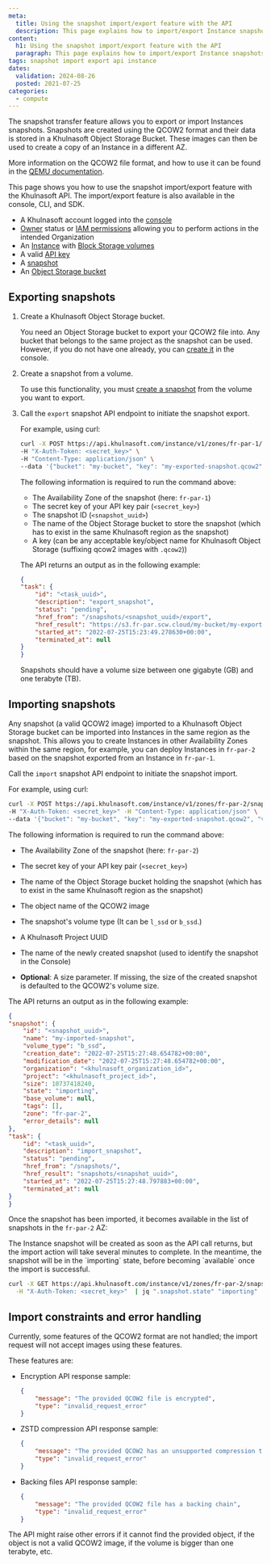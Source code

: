 ```yaml
---
meta:
  title: Using the snapshot import/export feature with the API
  description: This page explains how to import/export Instance snapshots using the Khulnasoft API
content:
  h1: Using the snapshot import/export feature with the API
  paragraph: This page explains how to import/export Instance snapshots using the Khulnasoft API
tags: snapshot import export api instance
dates:
  validation: 2024-08-26
  posted: 2021-07-25
categories:
  - compute
---
```


The snapshot transfer feature allows you to export or import Instances snapshots.
Snapshots are created using the QCOW2 format and their data is stored in a Khulnasoft Object Storage Bucket. These images can then be used to create a copy of an Instance in a different AZ.

More information on the QCOW2 file format, and how to use it can be found in the [QEMU documentation](https://www.qemu.org/docs/master/system/images.html#cmdoption-image-formats-arg-qcow2).

<Message type="tip">
  This page shows you how to use the snapshot import/export feature with the Khulnasoft API. The import/export feature is also available in the console, CLI, and SDK.
</Message>

<Macro id="requirements" />

- A Khulnasoft account logged into the [console](https://console.khulnasoft.com)
- [Owner](/identity-and-access-management/iam/concepts/#owner) status or [IAM permissions](/identity-and-access-management/iam/concepts/#permission) allowing you to perform actions in the intended Organization
- An [Instance](/compute/instances/how-to/create-an-instance/) with [Block Storage volumes](/storage/block/how-to/create-a-volume/)
- A valid [API key](/identity-and-access-management/iam/how-to/create-api-keys/)
- A [snapshot](/compute/instances/how-to/create-a-snapshot/)
- An [Object Storage bucket](/storage/object/how-to/create-a-bucket/)

## Exporting snapshots

1. Create a Khulnasoft Object Storage bucket.

    You need an Object Storage bucket to export your QCOW2 file into. Any bucket that belongs to the same project as the snapshot can be used. However, if you do not have one already, you can [create it](/storage/object/how-to/create-a-bucket/) in the console.
2. Create a snapshot from a volume.

    To use this functionality, you must [create a snapshot](/compute/instances/how-to/create-a-snapshot/#how-to-create-a-snapshot) from the volume you want to export.
3. Call the `export` snapshot API endpoint to initiate the snapshot export.

    For example, using curl:
    ```sh
    curl -X POST https://api.khulnasoft.com/instance/v1/zones/fr-par-1/snapshots/<snapshot_uuid>/export \
    -H "X-Auth-Token: <secret_key>" \
    -H "Content-Type: application/json" \
    --data '{"bucket": "my-bucket", "key": "my-exported-snapshot.qcow2"}'
      ```
    The following information is required to run the command above: 
      - The Availability Zone of the snapshot (here: `fr-par-1`)
      - The secret key of your API key pair (`<secret_key>`)
      - The snapshot ID (`<snapshot_uuid>`)
      - The name of the Object Storage bucket to store the snapshot (which has to exist in the same Khulnasoft region as the snapshot)
      - A key (can be any acceptable key/object name for Khulnasoft Object Storage (suffixing qcow2 images with `.qcow2`))

    The API returns an output as in the following example:
    ```json
    {
    "task": {
        "id": "<task_uuid>",
        "description": "export_snapshot",
        "status": "pending",
        "href_from": "/snapshots/<snapshot_uuid>/export",
        "href_result": "https://s3.fr-par.scw.cloud/my-bucket/my-exported-snapshot.qcow2",
        "started_at": "2022-07-25T15:23:49.278630+00:00",
        "terminated_at": null
    }
    }
    ```

    <Message type="important">
      Snapshots should have a volume size between one gigabyte (GB) and one terabyte (TB).
    </Message>

## Importing snapshots

Any snapshot (a valid QCOW2 image) imported to a Khulnasoft Object Storage bucket can be imported into Instances in the same region as the snapshot. This allows you to create Instances in other Availability Zones within the same region, for example, you can deploy Instances in `fr-par-2` based on the snapshot exported from an Instance in `fr-par-1`.

Call the `import` snapshot API endpoint to initiate the snapshot import.

For example, using curl:

```sh
curl -X POST https://api.khulnasoft.com/instance/v1/zones/fr-par-2/snapshots/ \
-H "X-Auth-Token: <secret_key>" -H "Content-Type: application/json" \
--data '{"bucket": "my-bucket", "key": "my-exported-snapshot.qcow2", "volume_type": "b_ssd", "project": "<khulnasoft_project_id>", "name": "my-imported-snapshot"}'
```

The following information is required to run the command above:
  - The Availability Zone of the snapshot (here: `fr-par-2`)
  - The secret key of your API key pair (`<secret_key>`)
  - The name of the Object Storage bucket holding the snapshot (which has to exist in the same Khulnasoft region as the snapshot)
  - The object name of the QCOW2 image

  - The snapshot's volume type (It can be `l_ssd` or `b_ssd`.)
  - A Khulnasoft Project UUID
  - The name of the newly created snapshot (used to identify the snapshot in the Console)
  - **Optional**: A size parameter. If missing, the size of the created snapshot is defaulted to the QCOW2's volume size.

The API returns an output as in the following example:

```json
{
"snapshot": {
    "id": "<snapshot_uuid>",
    "name": "my-imported-snapshot",
    "volume_type": "b_ssd",
    "creation_date": "2022-07-25T15:27:48.654782+00:00",
    "modification_date": "2022-07-25T15:27:48.654782+00:00",
    "organization": "<khulnasoft_organization_id>",
    "project": "<khulnasoft_project_id>",
    "size": 10737418240,
    "state": "importing",
    "base_volume": null,
    "tags": [],
    "zone": "fr-par-2",
    "error_details": null
},
"task": {
    "id": "<task_uuid>",
    "description": "import_snapshot",
    "status": "pending",
    "href_from": "/snapshots/",
    "href_result": "snapshots/<snapshot_uuid>",
    "started_at": "2022-07-25T15:27:48.797883+00:00",
    "terminated_at": null
}
}
```

Once the snapshot has been imported, it becomes available in the list of snapshots in the `fr-par-2` AZ:

<Message type="tip">
  The Instance snapshot will be created as soon as the API call returns, but the import action will take several minutes to complete. In the meantime, the snapshot will be in the `importing` state, before becoming `available` once the import is successful.

  ```sh
  curl -X GET https://api.khulnasoft.com/instance/v1/zones/fr-par-2/snapshots/<snapshot_uuid> \
    -H "X-Auth-Token: <secret_key>"  | jq ".snapshot.state" "importing"
  ```
</Message>


## Import constraints and error handling

Currently, some features of the QCOW2 format are not handled; the import request will not accept images using these features.

These features are:

- Encryption
    API response sample:
    ```json
    {
        "message": "The provided QCOW2 file is encrypted",
        "type": "invalid_request_error"
    }
    ```
- ZSTD compression
    API response sample:
    ```json
    {
        "message": "The provided QCOW2 has an unsupported compression type",
        "type": "invalid_request_error"
    }
    ```
- Backing files
    API response sample:
    ```json
    {
        "message": "The provided QCOW2 file has a backing chain",
        "type": "invalid_request_error"
    }
    ```

<Message type="note">
  The API might raise other errors if it cannot find the provided object, if the object is not a valid QCOW2 image, if the volume is bigger than one terabyte, etc.
</Message>



